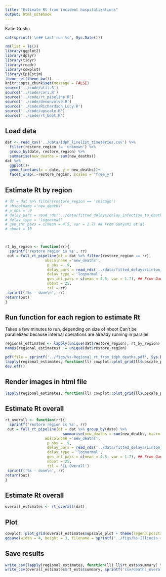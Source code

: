 ```yaml
---
title: "Estimate Rt from incident hospitalizations"
output: html_notebook
---
```


Katie Gostic
```r
cat(sprintf('\n## Last run %s', Sys.Date()))
```


```r
rm(list = ls())
library(ggplot2)
library(dplyr)
library(tidyr)
library(readr)
library(cowplot)
library(EpiEstim)
theme_set(theme_bw())
knitr::opts_chunk$set(message = FALSE)
source('../code/util.R')
source('../code/cori.R')
source('../code/rt_pipeline.R')
source('../code/deconvolve.R')
source('../code/Richardson_Lucy.R')
source('../code/upscale.R')
source('../code/rt_boot.R')
```


## Load data
```r
dat <- read_csv('../data/idph_linelist_timeseries.csv') %>%
  filter(restore_region != 'unknown') %>%
  group_by(date, restore_region) %>%
  summarise(new_deaths = sum(new_deaths))
dat %>%
  ggplot()+
  geom_line(aes(x = date, y = new_deaths))+
  facet_wrap(.~restore_region, scales = 'free_y')
```

## Estimate Rt by region
```r
# df = dat %>% filter(restore_region == 'chicago')
# obscolname ='new_deaths'
# p_obs = .9
# delay_pars = read_rds('../data/fitted_delays/delay_infection_to_death_posterior.rds') %>% bind_cols %>% select(1:2)
# delay_type = 'lognormal'
# gen_int_pars = c(mean = 4.5, var = 1.7) ## From Ganyani et al
# nboot = 10



rt_by_region <- function(rr){
  sprintf('restore region is %s', rr)
 out = full_rt_pipeline(df = dat %>% filter(restore_region == rr), 
                  obscolname ='new_deaths',
                   p_obs = .9,
                   delay_pars = read_rds('../data/fitted_delays/Linton_lognorm_sample.rds') %>% bind_cols %>% select(1:2),
                   delay_type = 'lognormal',
                   gen_int_pars = c(mean = 4.5, var = 1.7), ## From Ganyani et al
                   nboot = 25, 
                   ttl = rr)
 sprintf('%s - done\n', rr)
return(out)
}
```

## Run function for each region to estimate Rt
Takes a few minutes to run, depending on size of nboot
Can't be parallelized because internal operations are already running in parallel
```r
regional_estimates <- lapply(unique(dat$restore_region), rt_by_region) 
names(regional_estimates)  = unique(dat$restore_region)
```

```r
pdf(file = sprintf('../figs/%s-Regional_rt_from_idph_deaths.pdf', Sys.Date()))
lapply(regional_estimates, function(ll) cowplot::plot_grid(ll$upscale_plot + theme(legend.position = c(.8, .8)), ll$rt_plot, ncol = 1)) 
dev.off()
```

## Render images in html file
```r
lapply(regional_estimates, function(ll) cowplot::plot_grid(ll$upscale_plot + theme(legend.position = c(.8, .8)), ll$rt_plot, ncol = 1)) 
```

## Estimate Rt overall
```r
rt_overall <- function(rr){
  sprintf('restore region is %s', rr)
 out = full_rt_pipeline(df = dat %>% group_by(date) %>% 
                          summarise(new_deaths = sum(new_deaths, na.rm = T)), 
                  obscolname ='new_deaths',
                   p_obs = .9,
                   delay_pars = read_rds('../data/fitted_delays/Linton_lognorm_sample.rds') %>% bind_cols %>% select(1:2) %>% bind_cols %>% select(1:2),
                   delay_type = 'lognormal',
                   gen_int_pars = c(mean = 4.5, var = 1.7), ## From Ganyani et al
                   nboot = 25, 
                   ttl = 'IL Overall')
 sprintf('%s - done\n', rr)
return(out)
}
```

## Estimate Rt overall
```r
overall_estimates <- rt_overall(dat)
```

## Plot
```r
cowplot::plot_grid(overall_estimates$upscale_plot + theme(legend.position = c(.8, .8)), overall_estimates$rt_plot, ncol = 1)
ggsave(width = 4, height = 3, filename = sprintf('../figs/%s-Illinois_rt_from_idph_deaths.png', Sys.Date()), dpi = 300)
```
## Save results
```r
write_csv(lapply(regional_estimates, function(ll) ll$rt_ests$summary) %>% bind_rows(.id = 'region'), sprintf('csv/deaths_regional_%s.csv', Sys.Date()))
write_csv(overall_estimates$rt_ests$summary, sprintf('csv/deaths_overall_%s.csv', Sys.Date()))
```